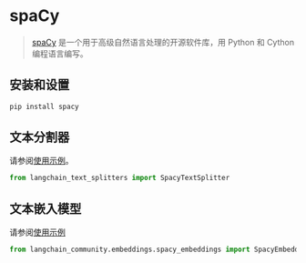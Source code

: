 # spaCy

>[spaCy](https://spacy.io/) 是一个用于高级自然语言处理的开源软件库，用 Python 和 Cython 编程语言编写。
 
## 安装和设置


```bash
pip install spacy
```



## 文本分割器

请参阅[使用示例](/docs/how_to/split_by_token/#spacy)。

```python
from langchain_text_splitters import SpacyTextSplitter
```

## 文本嵌入模型

请参阅[使用示例](/docs/integrations/text_embedding/spacy_embedding)

```python
from langchain_community.embeddings.spacy_embeddings import SpacyEmbeddings
```